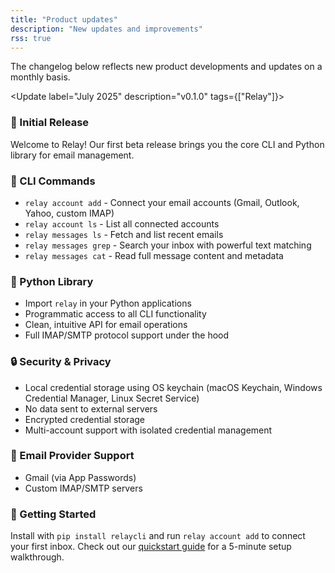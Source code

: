 ```yaml
---
title: "Product updates"
description: "New updates and improvements"
rss: true
---
```


The changelog below reflects new product developments and updates on a monthly basis.

<Update label="July 2025" description="v0.1.0" tags={["Relay"]}>
  ### 🎉 Initial Release

  Welcome to Relay! Our first beta release brings you the core CLI and Python library for email management.

  ### 🔧 CLI Commands

  * `relay account add` - Connect your email accounts (Gmail, Outlook, Yahoo, custom IMAP)
  * `relay account ls` - List all connected accounts
  * `relay messages ls` - Fetch and list recent emails
  * `relay messages grep` - Search your inbox with powerful text matching
  * `relay messages cat` - Read full message content and metadata

  ### 🐍 Python Library

  * Import `relay` in your Python applications
  * Programmatic access to all CLI functionality
  * Clean, intuitive API for email operations
  * Full IMAP/SMTP protocol support under the hood

  ### 🔒 Security & Privacy

  * Local credential storage using OS keychain (macOS Keychain, Windows Credential Manager, Linux Secret Service)
  * No data sent to external servers
  * Encrypted credential storage
  * Multi-account support with isolated credential management

  ### 📧 Email Provider Support

  * Gmail (via App Passwords)
  * Custom IMAP/SMTP servers

  ### 🚀 Getting Started

  Install with `pip install relaycli` and run `relay account add` to connect your first inbox.
  Check out our [quickstart guide](/documentation/getting-started/quickstart) for a 5-minute setup walkthrough.
</Update>
